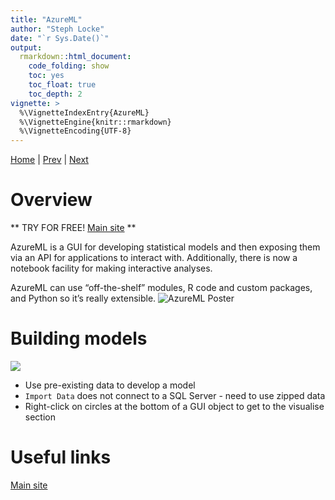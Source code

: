 ```yaml
---
title: "AzureML"
author: "Steph Locke"
date: "`r Sys.Date()`"
output: 
  rmarkdown::html_document: 
    code_folding: show
    toc: yes
    toc_float: true
    toc_depth: 2
vignette: >
  %\VignetteIndexEntry{AzureML}
  %\VignetteEngine{knitr::rmarkdown}
  %\VignetteEncoding{UTF-8}
---
```


[Home](index.html) | [Prev](RFromSQLServer.html) | [Next](PowerBI.html)

# Overview
** TRY FOR FREE! [Main site](https://studio.azureml.net/) **

AzureML is a GUI for developing statistical models and then exposing them via an API for applications to interact with. Additionally, there is now a notebook facility for making interactive analyses.

AzureML can use "off-the-shelf" modules, R code and custom packages, and Python so it's really extensible.
![AzureML Poster](https://raw.githubusercontent.com/stephlocke/lazyCDN/master/AzureMLPoster.png)

# Building models
![](https://raw.githubusercontent.com/stephlocke/lazyCDN/master/azureML.png)

- Use pre-existing data to develop a model
- `Import Data` does not connect to a SQL Server - need to use zipped data
- Right-click on circles at the bottom of a GUI object to get to the visualise section


# Useful links
[Main site](https://studio.azureml.net/)
